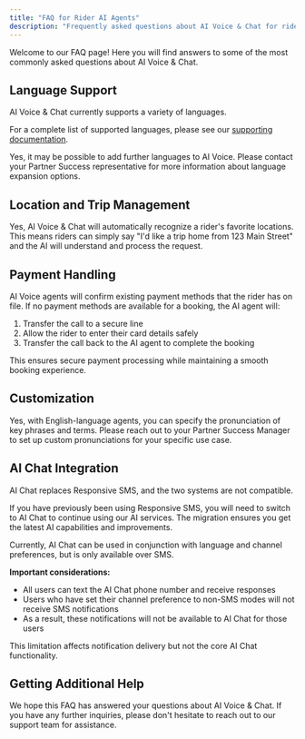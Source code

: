 ```yaml
---
title: "FAQ for Rider AI Agents"
description: "Frequently asked questions about AI Voice & Chat for riders, including language support, payments, and common setup questions"
---
```


Welcome to our FAQ page! Here you will find answers to some of the most commonly asked questions about AI Voice & Chat.

## Language Support

<Accordion title="What languages does AI Voice & Chat support?">
AI Voice & Chat currently supports a variety of languages.

For a complete list of supported languages, please see our [supporting documentation](https://help.sparelabs.com/en/articles/11564587-languages-for-rider-ai-agents).
</Accordion>

<Accordion title="Can additional languages be added to AI Voice?">
Yes, it may be possible to add further languages to AI Voice. Please contact your Partner Success representative for more information about language expansion options.
</Accordion>

## Location and Trip Management

<Accordion title="Does AI know about favorite locations?">
Yes, AI Voice & Chat will automatically recognize a rider's favorite locations. This means riders can simply say "I'd like a trip home from 123 Main Street" and the AI will understand and process the request.
</Accordion>

## Payment Handling

<Accordion title="How does AI Voice handle payments?">
AI Voice agents will confirm existing payment methods that the rider has on file. If no payment methods are available for a booking, the AI agent will:

1. Transfer the call to a secure line
2. Allow the rider to enter their card details safely
3. Transfer the call back to the AI agent to complete the booking

This ensures secure payment processing while maintaining a smooth booking experience.
</Accordion>

## Customization

<Accordion title="Can I teach the AI special terms or pronunciations?">
Yes, with English-language agents, you can specify the pronunciation of key phrases and terms. Please reach out to your Partner Success Manager to set up custom pronunciations for your specific use case.
</Accordion>

## AI Chat Integration

<Accordion title="How does AI Chat work with Responsive SMS?">
<Warning>
AI Chat replaces Responsive SMS, and the two systems are not compatible.
</Warning>

If you have previously been using Responsive SMS, you will need to switch to AI Chat to continue using our AI services. The migration ensures you get the latest AI capabilities and improvements.
</Accordion>

<Accordion title="How does AI Chat handle language and channel preferences?">
Currently, AI Chat can be used in conjunction with language and channel preferences, but is only available over SMS. 

**Important considerations:**
- All users can text the AI Chat phone number and receive responses
- Users who have set their channel preference to non-SMS modes will not receive SMS notifications
- As a result, these notifications will not be available to AI Chat for those users

This limitation affects notification delivery but not the core AI Chat functionality.
</Accordion>

## Getting Additional Help

<Info>
We hope this FAQ has answered your questions about AI Voice & Chat. If you have any further inquiries, please don't hesitate to reach out to our support team for assistance.
</Info>
